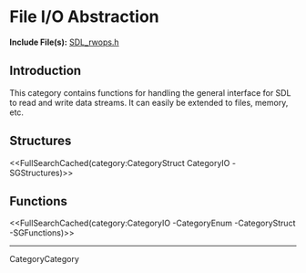<!-- #master-page:CategoryTemplate -->
<!-- #master-date:Unknown-Date -->
<!-- format wiki -->
<!-- language en -->

= File I/O Abstraction =

'''Include File(s):'''  [http://hg.libsdl.org/SDL/file/default/include/SDL_rwops.h SDL_rwops.h]


== Introduction ==
This category contains functions for handling the general interface for SDL to read and write data streams.  It can easily be extended to files, memory, etc.

<!-- #Remove this line and the ## below to use this markup if it becomes relevant to this category -->
<!-- #== Enumerations == -->
<!-- #<<FullSearchCached(category:CategoryEnum CategoryIO -SGEnumerations)>> -->

== Structures ==
<<FullSearchCached(category:CategoryStruct CategoryIO -SGStructures)>>

== Functions ==
<<FullSearchCached(category:CategoryIO -CategoryEnum -CategoryStruct -SGFunctions)>>

----
CategoryCategory
